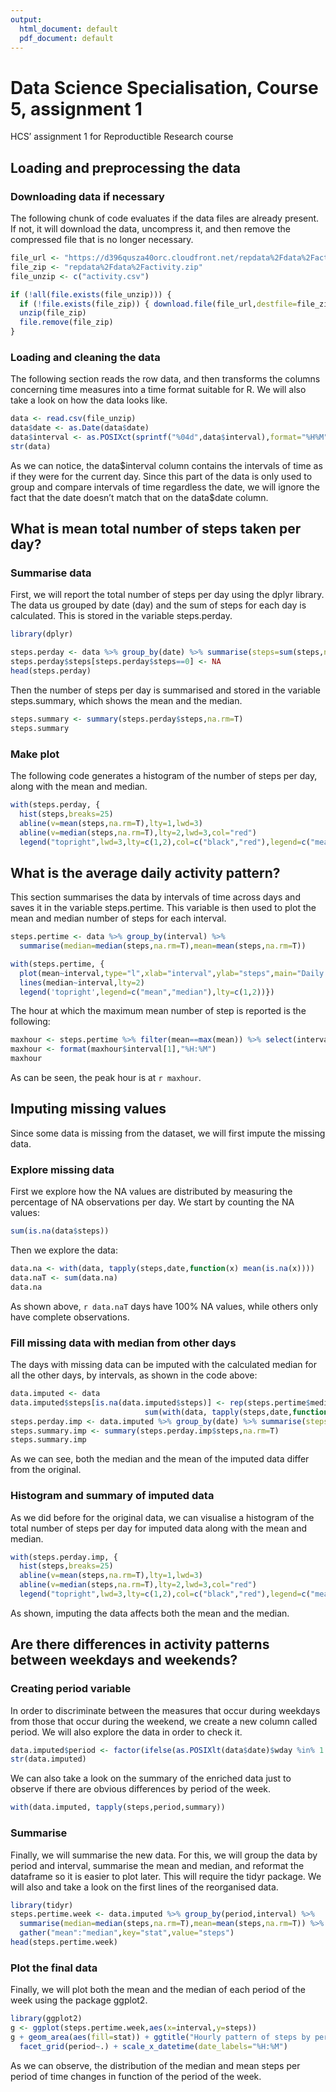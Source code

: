 ```yaml
---
output:
  html_document: default
  pdf_document: default
---
```

# Data Science Specialisation, Course 5, assignment 1
HCS' assignment 1 for Reproductible Research course

## Loading and preprocessing the data
### Downloading data if necessary
The following chunk of code evaluates if the data files are already present. If not, it will download the data, uncompress it, and then remove the compressed file that is no longer necessary.
```r
file_url <- "https://d396qusza40orc.cloudfront.net/repdata%2Fdata%2Factivity.zip"
file_zip <- "repdata%2Fdata%2Factivity.zip"
file_unzip <- c("activity.csv")

if (!all(file.exists(file_unzip))) { 
  if (!file.exists(file_zip)) { download.file(file_url,destfile=file_zip,mode="wb") }
  unzip(file_zip)
  file.remove(file_zip)
}
```

### Loading and cleaning the data
The following section reads the row data, and then transforms the columns concerning time measures into a time format suitable for R. We will also take a look on how the data looks like.
```r
data <- read.csv(file_unzip)
data$date <- as.Date(data$date)
data$interval <- as.POSIXct(sprintf("%04d",data$interval),format="%H%M")
str(data)
```
As we can notice, the data\$interval column contains the intervals of time as if they were for the current day. Since this part of the data is only used to group and compare intervals of time regardless the date, we will ignore the fact that the date doesn't match that on the data$date column.

## What is mean total number of steps taken per day?
### Summarise data
First, we will report the total number of steps per day using the dplyr library. The data us grouped by date (day) and the sum of steps for each day is calculated. This is stored in the variable steps.perday. 
```r
library(dplyr)
```
```r
steps.perday <- data %>% group_by(date) %>% summarise(steps=sum(steps,na.rm=T))
steps.perday$steps[steps.perday$steps==0] <- NA
head(steps.perday)
```

Then the number of steps per day is summarised and stored in the variable steps.summary, which shows the mean and the median.
```r
steps.summary <- summary(steps.perday$steps,na.rm=T)
steps.summary
```

### Make plot
The following code generates a histogram of the number of steps per day, along with the mean and median.
```r
with(steps.perday, {
  hist(steps,breaks=25)
  abline(v=mean(steps,na.rm=T),lty=1,lwd=3)
  abline(v=median(steps,na.rm=T),lty=2,lwd=3,col="red")
  legend("topright",lwd=3,lty=c(1,2),col=c("black","red"),legend=c("mean","median"))})
```

## What is the average daily activity pattern?
This section summarises the data by intervals of time across days and saves it in the variable steps.pertime. This variable is then used to plot the mean and median number of steps for each interval.
```r
steps.pertime <- data %>% group_by(interval) %>%
  summarise(median=median(steps,na.rm=T),mean=mean(steps,na.rm=T))

with(steps.pertime, {
  plot(mean~interval,type="l",xlab="interval",ylab="steps",main="Daily activity pattern")
  lines(median~interval,lty=2)
  legend('topright',legend=c("mean","median"),lty=c(1,2))})
```

The hour at which the maximum mean number of step is reported is the following:
```r
maxhour <- steps.pertime %>% filter(mean==max(mean)) %>% select(interval)
maxhour <- format(maxhour$interval[1],"%H:%M")
maxhour
```
As can be seen, the peak hour is at `r maxhour`.

## Imputing missing values
Since some data is missing from the dataset, we will first impute the missing data.

### Explore missing data
First we explore how the NA values are distributed by measuring the percentage of NA observations per day. We start by counting the NA values:
```r
sum(is.na(data$steps))
```

Then we explore the data:
```r
data.na <- with(data, tapply(steps,date,function(x) mean(is.na(x))))
data.naT <- sum(data.na)
data.na
```
As shown above, `r data.naT` days have 100% NA values, while others only have complete observations.

### Fill missing data with median from other days
The days with missing data can be imputed with the calculated median for all the other days, by intervals, as shown in the code above:
```r
data.imputed <- data
data.imputed$steps[is.na(data.imputed$steps)] <- rep(steps.pertime$median,
                              sum(with(data, tapply(steps,date,function(x) mean(is.na(x))))))
steps.perday.imp <- data.imputed %>% group_by(date) %>% summarise(steps=sum(steps,na.rm=T))
steps.summary.imp <- summary(steps.perday.imp$steps,na.rm=T)
steps.summary.imp
```
As we can see, both the median and the mean of the imputed data differ from the original.

### Histogram and summary of imputed data
As we did before for the original data, we can visualise a histogram of the total number of steps per day for imputed data along with the mean and median.
```r
with(steps.perday.imp, {
  hist(steps,breaks=25)
  abline(v=mean(steps,na.rm=T),lty=1,lwd=3)
  abline(v=median(steps,na.rm=T),lty=2,lwd=3,col="red")
  legend("topright",lwd=3,lty=c(1,2),col=c("black","red"),legend=c("mean","median"))})
``` 

As shown, imputing the data affects both the mean and the median.

## Are there differences in activity patterns between weekdays and weekends?
### Creating period variable
In order to discriminate between the measures that occur during weekdays from those that occur during the weekend, we create a new column called period. We will also explore the data in order to check it.
```r
data.imputed$period <- factor(ifelse(as.POSIXlt(data$date)$wday %in% 1:5,"weekday","weekend"))
str(data.imputed)
```
We can also take a look on the summary of the enriched data just to observe if there are obvious differences by period of the week.
```r
with(data.imputed, tapply(steps,period,summary))
```

### Summarise
Finally, we will summarise the new data. For this, we will group the data by period and interval, summarise the mean and median, and reformat the dataframe so it is easier to plot later. This will require the tidyr package. We will also and take a look on the first lines of the reorganised data.
```r
library(tidyr)
steps.pertime.week <- data.imputed %>% group_by(period,interval) %>%
  summarise(median=median(steps,na.rm=T),mean=mean(steps,na.rm=T)) %>%
  gather("mean":"median",key="stat",value="steps")
head(steps.pertime.week)
```

### Plot the final data
Finally, we will plot both the mean and the median of each period of the week using the package ggplot2.
```r
library(ggplot2)
g <- ggplot(steps.pertime.week,aes(x=interval,y=steps))
g + geom_area(aes(fill=stat)) + ggtitle("Hourly pattern of steps by period") +
  facet_grid(period~.) + scale_x_datetime(date_labels="%H:%M")
```
As we can observe, the distribution of the median and mean steps per period of time changes in function of the period of the week.
